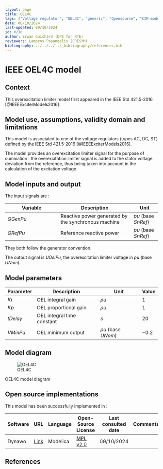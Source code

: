 ```yaml
---
layout: page
title: OEL4C
tags: ["Voltage regulator", "OEL4C", "generic", "Opensource", "CIM model", "RMS", "phasor", "MRL4", "Single phase", "IEEE", "dynawo", "#236"]
date: 08/10/2024
last-updated: 09/10/2024
id: #236
author: Erwan Guichard (DPS for RTE)
reviewers: Lampros Papangelis (CRESYM)
bibliography: ../../../../_bibliography/references.bib
---
```

# IEEE OEL4C model

## Context

This overexcitation limiter model first appeared in the IEEE Std 421.5-2016 [@IEEEExciterModels2016].

## Model use, assumptions, validity domain and limitations

This model is associated to one of the voltage regulators (types AC, DC, ST) defined by the IEEE Std 421.5-2016 [@IEEEExciterModels2016].

The model provides an overexcitation limiter signal for the purpose of summation : the overexcitation limiter signal is added to the stator voltage deviation from the reference, thus being taken into account in the calculation of the excitation voltage.

## Model inputs and output

The input signals are :

| Variable | Description | Unit |
| -------- | ----------- | ---- |
| $QGenPu$ | Reactive power generated by the synchronous machine | $pu$ (base $SnRef$) |
| $QRefPu$ | Reference reactive power | $pu$ (base $SnRef$) |

They both follow the generator convention.

The output signal is $UOelPu$, the overexcitation limiter voltage in $pu$ (base $UNom$).

## Model parameters

| Parameter | Description | Unit | Value |
| --------- | ----------- | ---- | ----- |
| $Ki$ | OEL integral gain | $pu$ | $1$ |
| $Kp$ | OEL proportional gain | $pu$ | $1$ |
| $tDelay$ | OEL integral time constant | $s$ | $20$ |
| $VMinPu$ | OEL minimum output | $pu$ (base $UNom$) | $-0.2$ |

## Model diagram

![OEL4C](OEL4C.drawio.svg){#fig-oel4c}

::: {#fig-oel4c}
OEL4C model diagram
:::

## Open source implementations

This model has been successfully implemented in :

| Software      | URL | Language | Open-Source License | Last consulted date | Comments |
| ------------- | --- | -------- | ------------------- | ------------------- | -------- |
| Dynawo | [Link](https://github.com/dynawo/dynawo) | Modelica | [MPL v2.0](https://www.mozilla.org/en-US/MPL/2.0/)  | 09/10/2024 |  |

## References

::: {#refs}
::: 

